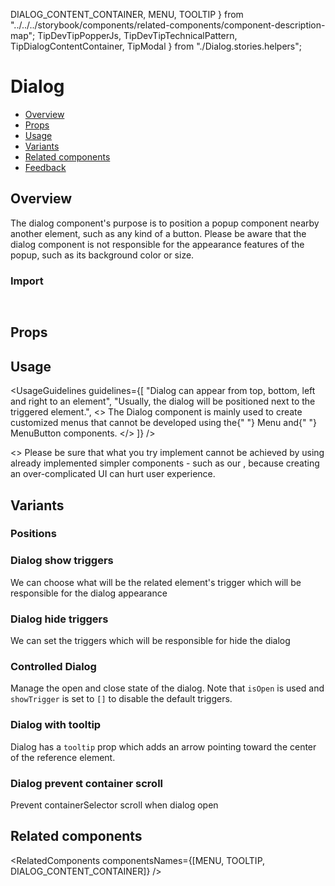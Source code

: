  DIALOG_CONTENT_CONTAINER,
  MENU,
  TOOLTIP
} from "../../../storybook/components/related-components/component-description-map";
  TipDevTipPopperJs,
  TipDevTipTechnicalPattern,
  TipDialogContentContainer,
  TipModal
} from "./Dialog.stories.helpers";

<Meta of={DialogStories} />

# Dialog

- [Overview](#overview)
- [Props](#props)
- [Usage](#usage)
- [Variants](#variants)
- [Related components](#related-components)
- [Feedback](#feedback)

## Overview

The dialog component's purpose is to position a popup component nearby another element, such as any kind of a button.
Please be aware that the dialog component is not responsible for the appearance features of the popup, such as its background color or size.

<Canvas of={DialogStories.Overview} />

<TipDialogContentContainer />

### Import

```js
import { Dialog } from "@vibe/core";
```

## Props

<PropsTable />

<TipDevTipPopperJs />

## Usage

<UsageGuidelines
  guidelines={[
    "Dialog can appear from top, bottom, left and right to an element",
    "Usually, the dialog will be positioned next to the triggered element.",
    <>
      The Dialog component is mainly used to create customized menus that cannot be developed using the{" "}
      <StorybookLink page="Components/Menu/Menu">Menu</StorybookLink> and{" "}
      <StorybookLink page="Components/MenuButton">MenuButton</StorybookLink> components.
    </>
  ]}
/>

<AttentionBox title="Trying to implement your own customize menu?">
  <>
    Please be sure that what you try implement cannot be achieved by using already implemented simpler components - such
    as our <AttentionBoxLink href="/?path=/docs/components-menu-menu--docs" text="Menu component" />, because creating
    an over-complicated UI can hurt user experience.
  </>
</AttentionBox>
<br />
<TipModal />

## Variants

### Positions

<Canvas of={DialogStories.Positions} />

### Dialog show triggers

We can choose what will be the related element's trigger which will be responsible for the dialog appearance

<Canvas of={DialogStories.ShowTriggers} />

### Dialog hide triggers

We can set the triggers which will be responsible for hide the dialog

<Canvas of={DialogStories.HideTriggers} />

### Controlled Dialog

Manage the open and close state of the dialog. Note that `isOpen` is used and `showTrigger` is set to `[]` to disable the default triggers.

<Canvas of={DialogStories.ControlledDialog} />

### Dialog with tooltip

Dialog has a <code>tooltip</code> prop which adds an arrow pointing toward the center of the reference element.

<Canvas of={DialogStories.DialogWithTooltip} />

### Dialog prevent container scroll

Prevent containerSelector scroll when dialog open

<Canvas of={DialogStories.DisableScrollWhenDialogOpen} />

<TipDevTipTechnicalPattern />

## Related components

<RelatedComponents componentsNames={[MENU, TOOLTIP, DIALOG_CONTENT_CONTAINER]} />
